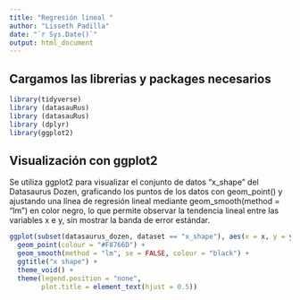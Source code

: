 ```yaml
---
title: "Regresión lineal "
author: "Lisseth Padilla"
date: "`r Sys.Date()`"
output: html_document
---
```


## Cargamos las librerias y packages necesarios

```r
library(tidyverse)
library (datasauRus)
library (datasauRus)
library (dplyr)
library(ggplot2)
```

## Visualización con ggplot2

Se utiliza ggplot2 para visualizar el conjunto de datos “x_shape” del Datasaurus Dozen, graficando los puntos de los datos con geom_point() y ajustando una línea de regresión lineal mediante geom_smooth(method = "lm") en color negro, lo que permite observar la tendencia lineal entre las variables x e y, sin mostrar la banda de error estándar.

```r
ggplot(subset(datasaurus_dozen, dataset == "x_shape"), aes(x = x, y = y)) +
  geom_point(colour = "#F8766D") + 
  geom_smooth(method = "lm", se = FALSE, colour = "black") +
  ggtitle("x shape") +  
  theme_void() +
  theme(legend.position = "none",
        plot.title = element_text(hjust = 0.5))  
```
